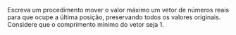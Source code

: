 <!-- Movimentação do máximo para o fim do vetor -->
::: {#exr-0078}
Escreva um procedimento mover o valor máximo um vetor de números reais para que ocupe a última posição, preservando todos os valores originais. Considere que o comprimento mínimo do vetor seja 1.
:::